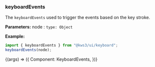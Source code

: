 
<Version />

<Meta title="Utils/2. Examples/KeyboardEvents" />

### keyboardEvents

The `keyboardEvents` used to trigger the events based on the key stroke.

**Parameters:**
node : `type: Object`

**Example:**

```js
import { keyboardEvents } from "@kws3/ui/keyboard";
keyboardEvents(node);
```

<Story name="KeyboardEvents" args={{}}>
  {(args) => ({
    Component: KeyboardEvents,
  })}
</Story>
